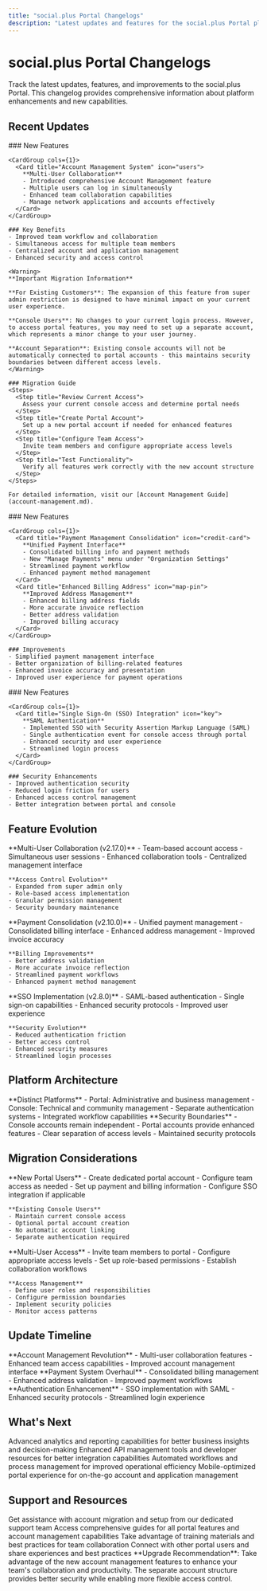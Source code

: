 ```yaml
---
title: "social.plus Portal Changelogs"
description: "Latest updates and features for the social.plus Portal platform"
---
```


# social.plus Portal Changelogs

<Info>
Track the latest updates, features, and improvements to the social.plus Portal. This changelog provides comprehensive information about platform enhancements and new capabilities.
</Info>

## Recent Updates

<AccordionGroup>
  <Accordion title="Version 2.17.0 (2024-01-26)">
    ### New Features

    <CardGroup cols={1}>
      <Card title="Account Management System" icon="users">
        **Multi-User Collaboration**
        - Introduced comprehensive Account Management feature
        - Multiple users can log in simultaneously
        - Enhanced team collaboration capabilities
        - Manage network applications and accounts effectively
      </Card>
    </CardGroup>

    ### Key Benefits
    - Improved team workflow and collaboration
    - Simultaneous access for multiple team members
    - Centralized account and application management
    - Enhanced security and access control

    <Warning>
    **Important Migration Information**

    **For Existing Customers**: The expansion of this feature from super admin restriction is designed to have minimal impact on your current user experience.

    **Console Users**: No changes to your current login process. However, to access portal features, you may need to set up a separate account, which represents a minor change to your user journey.

    **Account Separation**: Existing console accounts will not be automatically connected to portal accounts - this maintains security boundaries between different access levels.
    </Warning>

    ### Migration Guide
    <Steps>
      <Step title="Review Current Access">
        Assess your current console access and determine portal needs
      </Step>
      <Step title="Create Portal Account">
        Set up a new portal account if needed for enhanced features
      </Step>
      <Step title="Configure Team Access">
        Invite team members and configure appropriate access levels
      </Step>
      <Step title="Test Functionality">
        Verify all features work correctly with the new account structure
      </Step>
    </Steps>

    For detailed information, visit our [Account Management Guide](account-management.md).
  </Accordion>

  <Accordion title="Version 2.10.0 (2023-08-25)">
    ### New Features

    <CardGroup cols={1}>
      <Card title="Payment Management Consolidation" icon="credit-card">
        **Unified Payment Interface**
        - Consolidated billing info and payment methods
        - New "Manage Payments" menu under "Organization Settings"
        - Streamlined payment workflow
        - Enhanced payment method management
      </Card>
      <Card title="Enhanced Billing Address" icon="map-pin">
        **Improved Address Management**
        - Enhanced billing address fields
        - More accurate invoice reflection
        - Better address validation
        - Improved billing accuracy
      </Card>
    </CardGroup>

    ### Improvements
    - Simplified payment management interface
    - Better organization of billing-related features
    - Enhanced invoice accuracy and presentation
    - Improved user experience for payment operations
  </Accordion>

  <Accordion title="Version 2.8.0 (2023-05-03)">
    ### New Features

    <CardGroup cols={1}>
      <Card title="Single Sign-On (SSO) Integration" icon="key">
        **SAML Authentication**
        - Implemented SSO with Security Assertion Markup Language (SAML)
        - Single authentication event for console access through portal
        - Enhanced security and user experience
        - Streamlined login process
      </Card>
    </CardGroup>

    ### Security Enhancements
    - Improved authentication security
    - Reduced login friction for users
    - Enhanced access control management
    - Better integration between portal and console
  </Accordion>
</AccordionGroup>

## Feature Evolution

<Tabs>
  <Tab title="Account Management">
    **Multi-User Collaboration (v2.17.0)**
    - Team-based account access
    - Simultaneous user sessions
    - Enhanced collaboration tools
    - Centralized management interface

    **Access Control Evolution**
    - Expanded from super admin only
    - Role-based access implementation
    - Granular permission management
    - Security boundary maintenance
  </Tab>
  <Tab title="Payment & Billing">
    **Payment Consolidation (v2.10.0)**
    - Unified payment management
    - Consolidated billing interface
    - Enhanced address management
    - Improved invoice accuracy

    **Billing Improvements**
    - Better address validation
    - More accurate invoice reflection
    - Streamlined payment workflows
    - Enhanced payment method management
  </Tab>
  <Tab title="Authentication">
    **SSO Implementation (v2.8.0)**
    - SAML-based authentication
    - Single sign-on capabilities
    - Enhanced security protocols
    - Improved user experience

    **Security Evolution**
    - Reduced authentication friction
    - Better access control
    - Enhanced security measures
    - Streamlined login processes
  </Tab>
</Tabs>

## Platform Architecture

<CardGroup cols={2}>
  <Card title="Portal vs Console" icon="layout">
    **Distinct Platforms**
    - Portal: Administrative and business management
    - Console: Technical and community management
    - Separate authentication systems
    - Integrated workflow capabilities
  </Card>
  <Card title="Account Separation" icon="shield">
    **Security Boundaries**
    - Console accounts remain independent
    - Portal accounts provide enhanced features
    - Clear separation of access levels
    - Maintained security protocols
  </Card>
</CardGroup>

## Migration Considerations

<AccordionGroup>
  <Accordion title="Account Setup Requirements">
    **New Portal Users**
    - Create dedicated portal account
    - Configure team access as needed
    - Set up payment and billing information
    - Configure SSO integration if applicable

    **Existing Console Users**
    - Maintain current console access
    - Optional portal account creation
    - No automatic account linking
    - Separate authentication required
  </Accordion>
  <Accordion title="Team Collaboration Setup">
    **Multi-User Access**
    - Invite team members to portal
    - Configure appropriate access levels
    - Set up role-based permissions
    - Establish collaboration workflows

    **Access Management**
    - Define user roles and responsibilities
    - Configure permission boundaries
    - Implement security policies
    - Monitor access patterns
  </Accordion>
</AccordionGroup>

## Update Timeline

<Steps>
  <Step title="January 2024">
    **Account Management Revolution**
    - Multi-user collaboration features
    - Enhanced team access capabilities
    - Improved account management interface
  </Step>
  <Step title="August 2023">
    **Payment System Overhaul**
    - Consolidated billing management
    - Enhanced address validation
    - Improved payment workflows
  </Step>
  <Step title="May 2023">
    **Authentication Enhancement**
    - SSO implementation with SAML
    - Enhanced security protocols
    - Streamlined login experience
  </Step>
</Steps>

## What's Next

<CardGroup cols={2}>
  <Card title="Enhanced Analytics" icon="chart-line">
    Advanced analytics and reporting capabilities for better business insights and decision-making
  </Card>
  <Card title="API Management" icon="code">
    Enhanced API management tools and developer resources for better integration capabilities
  </Card>
  <Card title="Automation Tools" icon="robot">
    Automated workflows and process management for improved operational efficiency
  </Card>
  <Card title="Mobile Portal" icon="mobile">
    Mobile-optimized portal experience for on-the-go account and application management
  </Card>
</CardGroup>

## Support and Resources

<CardGroup cols={2}>
  <Card title="Migration Support" icon="headset">
    Get assistance with account migration and setup from our dedicated support team
  </Card>
  <Card title="Documentation" icon="book">
    Access comprehensive guides for all portal features and account management capabilities
  </Card>
  <Card title="Training Resources" icon="graduation-cap">
    Take advantage of training materials and best practices for team collaboration
  </Card>
  <Card title="Community Forum" icon="comments">
    Connect with other portal users and share experiences and best practices
  </Card>
</CardGroup>

<Tip>
**Upgrade Recommendation**: Take advantage of the new account management features to enhance your team's collaboration and productivity. The separate account structure provides better security while enabling more flexible access control.
</Tip>
